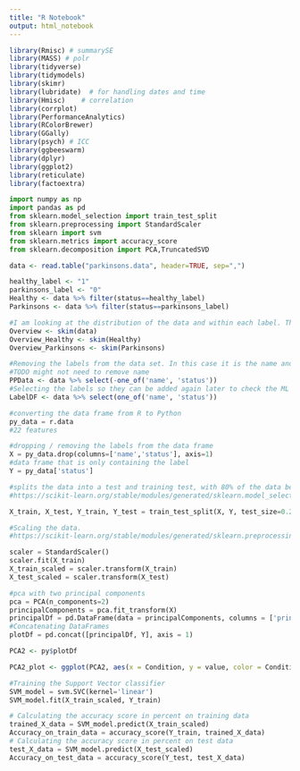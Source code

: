 ```yaml
---
title: "R Notebook"
output: html_notebook
---
```


```r
library(Rmisc) # summarySE
library(MASS) # polr
library(tidyverse)
library(tidymodels)
library(skimr)
library(lubridate)  # for handling dates and time
library(Hmisc)    # correlation
library(corrplot)
library(PerformanceAnalytics)
library(RColorBrewer)
library(GGally)
library(psych) # ICC
library(ggbeeswarm)
library(dplyr)
library(ggplot2)
library(reticulate)
library(factoextra)
```

```python
import numpy as np
import pandas as pd
from sklearn.model_selection import train_test_split
from sklearn.preprocessing import StandardScaler
from sklearn import svm
from sklearn.metrics import accuracy_score
from sklearn.decomposition import PCA,TruncatedSVD

```

```r
data <- read.table("parkinsons.data", header=TRUE, sep=",")
```

```r
healthy_label <- "1"
parkinsons_label <- "0"
Healthy <- data %>% filter(status==healthy_label)
Parkinsons <- data %>% filter(status==parkinsons_label)
```

```r
#I am looking at the distribution of the data and within each label. This also check the data for empty cells 
Overview <- skim(data)
Overview_Healthy <- skim(Healthy)
Overview_Parkinsons <- skim(Parkinsons)

```


```r
#Removing the labels from the data set. In this case it is the name and status
#TODO might not need to remove name
PPData <- data %>% select(-one_of('name', 'status'))
#Selecting the labels so they can be added again later to check the ML
LabelDF <- data %>% select(one_of('name', 'status')) 

```


```python
#converting the data frame from R to Python
py_data = r.data
#22 features

#dropping / removing the labels from the data frame 
X = py_data.drop(columns=['name','status'], axis=1)
#data frame that is only containing the label
Y = py_data['status']

#splits the data into a test and training test, with 80% of the data being used for training. Shuffles the data twice before spiting 
#https://scikit-learn.org/stable/modules/generated/sklearn.model_selection.train_test_split.html?highlight=train_test_split#sklearn.model_selection.train_test_split

X_train, X_test, Y_train, Y_test = train_test_split(X, Y, test_size=0.2, random_state=2)
```


```python
#Scaling the data. 
#https://scikit-learn.org/stable/modules/generated/sklearn.preprocessing.StandardScaler.html?highlight=standardscaler#sklearn.preprocessing.StandardScaler 

scaler = StandardScaler()
scaler.fit(X_train)
X_train_scaled = scaler.transform(X_train)
X_test_scaled = scaler.transform(X_test)
```


```python
#pca with two principal components
pca = PCA(n_components=2)
principalComponents = pca.fit_transform(X)
principalDf = pd.DataFrame(data = principalComponents, columns = ['principal component 1', 'principal component 2'])
#Concatenating DataFrames
plotDf = pd.concat([principalDf, Y], axis = 1)

```


```r
PCA2 <- py$plotDf

PCA2_plot <- ggplot(PCA2, aes(x = Condition, y = value, color = Condition))
```

```python
#Training the Support Vector classifier 
SVM_model = svm.SVC(kernel='linear')
SVM_model.fit(X_train_scaled, Y_train)

```

```python
# Calculating the accuracy score in percent on training data
trained_X_data = SVM_model.predict(X_train_scaled)
Accuracy_on_train_data = accuracy_score(Y_train, trained_X_data) 
# Calculating the accuracy score in percent on test data
test_X_data = SVM_model.predict(X_test_scaled)
Accuracy_on_test_data = accuracy_score(Y_test, test_X_data)
```
